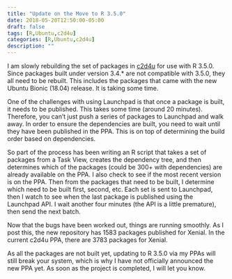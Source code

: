 ```yaml
---
title: "Update on the Move to R 3.5.0"
date: 2018-05-20T12:50:00-05:00
draft: false
tags: [R,Ubuntu,c2d4u]
categories: [R,Ubuntu,c2d4u]
description: ""
---
```


I am slowly rebuilding the set of packages in [c2d4u](https://launchpad.net/~marutter/+archive/ubuntu/c2d4u/+packages) for use with R 3.5.0.  Since packages built under version 3.4.* are not compatible with 3.5.0, they all need to be rebuilt.  This includes the packages that came with the new Ubuntu Bionic (18.04) release.  It is taking some time.

One of the challenges with using Launchpad is that once a package is built, it needs to be published.  This takes some time (around 20 minutes).  Therefore, you can't just push a series of packages to Launchpad and walk away.  In order to ensure the dependencies are built, you need to wait until they have been published in the PPA.  This is on top of determining the build order based on dependencies.

So part of the process has been writing an R script that takes a set of packages from a Task View, creates the dependency tree, and then determines which of the packages (could be 300+ with dependencies) are already available on the PPA.  I also check to see if the most recent version is on the PPA.  Then from the packages that need to be built, I determine which need to be built first, second, etc.  Each set is sent to Launchpad, then I watch to see when the last package is published using the Launchpad API.  I wait another four minutes (the API is a little premature), then send the next batch.

Now that the bugs have been worked out, things are running smoothly.  As I post this, the new repository has 1583 packages published for Xenial.  In the current c2d4u PPA, there are 3783 packages for Xenial.

As all the packages are not built yet, updating to R 3.5.0 via my PPAs will still break your system, which is why I have not officially announced the new PPA yet.  As soon as the project is completed, I will let you know.

